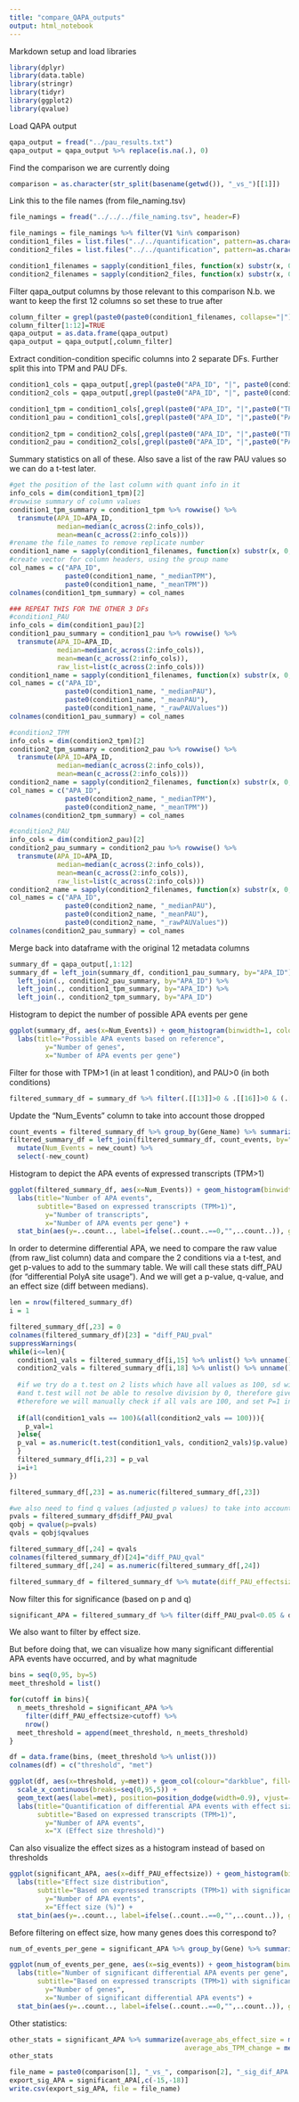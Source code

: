 ---
title: "compare_QAPA_outputs"
output: html_notebook
---

Markdown setup and load libraries

```{r setup, warning=FALSE}
library(dplyr)
library(data.table)
library(stringr)
library(tidyr)
library(ggplot2)
library(qvalue)
```

Load QAPA output

```{r load_qapa_output}
qapa_output = fread("../pau_results.txt")
qapa_output = qapa_output %>% replace(is.na(.), 0)
```

Find the comparison we are currently doing

```{r get_comparison}
comparison = as.character(str_split(basename(getwd()), "_vs_")[[1]])
```

Link this to the file names (from file_naming.tsv)

```{r link_file_names}
file_namings = fread("../../../file_naming.tsv", header=F)

file_namings = file_namings %>% filter(V1 %in% comparison)
condition1_files = list.files("../../quantification", pattern=as.character(file_namings[1,2]))
condition2_files = list.files("../../quantification", pattern=as.character(file_namings[2,2]))

condition1_filenames = sapply(condition1_files, function(x) substr(x, 0, nchar(x)-5)) %>% unname()
condition2_filenames = sapply(condition2_files, function(x) substr(x, 0, nchar(x)-5)) %>% unname()
```

Filter qapa_output columns by those relevant to this comparison
N.b. we want to keep the first 12 columns so set these to true after

```{r filter_comparison_columns}
column_filter = grepl(paste0(paste0(condition1_filenames, collapse="|"),"|",paste0(condition2_filenames, collapse="|")), colnames(qapa_output))
column_filter[1:12]=TRUE
qapa_output = as.data.frame(qapa_output)
qapa_output = qapa_output[,column_filter]
```

Extract condition-condition specific columns into 2 separate DFs. Further split this into TPM and PAU DFs.

```{r split_df}
condition1_cols = qapa_output[,grepl(paste0("APA_ID", "|", paste0(condition1_filenames, collapse="|")), colnames(qapa_output))]
condition2_cols = qapa_output[,grepl(paste0("APA_ID", "|", paste0(condition2_filenames, collapse="|")), colnames(qapa_output))]

condition1_tpm = condition1_cols[,grepl(paste0("APA_ID", "|",paste0("TPM")), colnames(condition1_cols))]
condition1_pau = condition1_cols[,grepl(paste0("APA_ID", "|",paste0("PAU")), colnames(condition1_cols))]
  
condition2_tpm = condition2_cols[,grepl(paste0("APA_ID", "|",paste0("TPM")), colnames(condition2_cols))]
condition2_pau = condition2_cols[,grepl(paste0("APA_ID", "|",paste0("PAU")), colnames(condition2_cols))]
```

Summary statistics on all of these. Also save a list of the raw PAU values so we can do a t-test later.

```{r tpm_pau_summary_stats}
#get the position of the last column with quant info in it
info_cols = dim(condition1_tpm)[2]
#rowwise summary of column values
condition1_tpm_summary = condition1_tpm %>% rowwise() %>%
  transmute(APA_ID=APA_ID, 
            median=median(c_across(2:info_cols)), 
            mean=mean(c_across(2:info_cols)))
#rename the file_names to remove replicate number
condition1_name = sapply(condition1_filenames, function(x) substr(x, 0, nchar(x)-4)) %>% unname() %>% unique()
#create vector for column headers, using the group name
col_names = c("APA_ID", 
              paste0(condition1_name, "_medianTPM"), 
              paste0(condition1_name, "_meanTPM"))
colnames(condition1_tpm_summary) = col_names

### REPEAT THIS FOR THE OTHER 3 DFs
#condition1_PAU
info_cols = dim(condition1_pau)[2]
condition1_pau_summary = condition1_pau %>% rowwise() %>%
  transmute(APA_ID=APA_ID, 
            median=median(c_across(2:info_cols)), 
            mean=mean(c_across(2:info_cols)), 
            raw_list=list(c_across(2:info_cols)))
condition1_name = sapply(condition1_filenames, function(x) substr(x, 0, nchar(x)-4)) %>% unname() %>% unique()
col_names = c("APA_ID", 
              paste0(condition1_name, "_medianPAU"), 
              paste0(condition1_name, "_meanPAU"),
              paste0(condition1_name, "_rawPAUValues"))
colnames(condition1_pau_summary) = col_names

#condition2_TPM
info_cols = dim(condition2_tpm)[2]
condition2_tpm_summary = condition2_pau %>% rowwise() %>%
  transmute(APA_ID=APA_ID, 
            median=median(c_across(2:info_cols)), 
            mean=mean(c_across(2:info_cols)))
condition2_name = sapply(condition2_filenames, function(x) substr(x, 0, nchar(x)-4)) %>% unname() %>% unique()
col_names = c("APA_ID", 
              paste0(condition2_name, "_medianTPM"), 
              paste0(condition2_name, "_meanTPM"))
colnames(condition2_tpm_summary) = col_names

#condition2_PAU
info_cols = dim(condition2_pau)[2]
condition2_pau_summary = condition2_pau %>% rowwise() %>%
  transmute(APA_ID=APA_ID, 
            median=median(c_across(2:info_cols)), 
            mean=mean(c_across(2:info_cols)), 
            raw_list=list(c_across(2:info_cols)))
condition2_name = sapply(condition2_filenames, function(x) substr(x, 0, nchar(x)-4)) %>% unname() %>% unique()
col_names = c("APA_ID", 
              paste0(condition2_name, "_medianPAU"), 
              paste0(condition2_name, "_meanPAU"),
              paste0(condition2_name, "_rawPAUValues"))
colnames(condition2_pau_summary) = col_names
```

Merge back into dataframe with the original 12 metadata columns

```{r merge_summary_df}
summary_df = qapa_output[,1:12]
summary_df = left_join(summary_df, condition1_pau_summary, by="APA_ID") %>%
  left_join(., condition2_pau_summary, by="APA_ID") %>%
  left_join(., condition1_tpm_summary, by="APA_ID") %>%
  left_join(., condition2_tpm_summary, by="APA_ID")
```

Histogram to depict the number of possible APA events per gene

```{r}
ggplot(summary_df, aes(x=Num_Events)) + geom_histogram(binwidth=1, color="darkblue", fill="lightblue") + 
  labs(title="Possible APA events based on reference",
         y="Number of genes",
         x="Number of APA events per gene")
```

Filter for those with TPM>1 (in at least 1 condition), and PAU>0 (in both conditions)

```{r}
filtered_summary_df = summary_df %>% filter(.[[13]]>0 & .[[16]]>0 & (.[[19]]>1 | .[[21]]>1))
```

Update the "Num_Events" column to take into account those dropped

```{r}
count_events = filtered_summary_df %>% group_by(Gene_Name) %>% summarize(new_count=n())
filtered_summary_df = left_join(filtered_summary_df, count_events, by="Gene_Name") %>%
  mutate(Num_Events = new_count) %>%
  select(-new_count)
```


Histogram to depict the APA events of expressed transcripts (TPM>1)

```{r}
ggplot(filtered_summary_df, aes(x=Num_Events)) + geom_histogram(binwidth=1, color="darkblue", fill="lightblue") + 
  labs(title="Number of APA events",
       subtitle="Based on expressed transcripts (TPM>1)",
         y="Number of transcripts",
         x="Number of APA events per gene") + 
  stat_bin(aes(y=..count.., label=ifelse(..count..==0,"",..count..)), geom="text", vjust=-.5) 
```

In order to determine differential APA, we need to compare the raw value (from raw_list column) data and compare the 2 conditions via a t-test, and get p-values to add to the summary table. We will call these stats diff_PAU (for "differential PolyA site usage"). And we will get a p-value, q-value, and an effect size (diff between medians).

```{r calc_diff_PAU_stats, warning=FALSE, message=FALSE}
len = nrow(filtered_summary_df)
i = 1

filtered_summary_df[,23] = 0
colnames(filtered_summary_df)[23] = "diff_PAU_pval"
suppressWarnings(
while(i<=len){
  condition1_vals = filtered_summary_df[i,15] %>% unlist() %>% unname()
  condition2_vals = filtered_summary_df[i,18] %>% unlist() %>% unname()
  
  #if we try do a t.test on 2 lists which have all values as 100, sd will = 0
  #and t.test will not be able to resolve division by 0, therefore gives error
  #therefore we will manually check if all vals are 100, and set P=1 in those
  
  if(all(condition1_vals == 100)&(all(condition2_vals == 100))){
    p_val=1
  }else{
  p_val = as.numeric(t.test(condition1_vals, condition2_vals)$p.value)
  }
  filtered_summary_df[i,23] = p_val
  i=i+1
})

filtered_summary_df[,23] = as.numeric(filtered_summary_df[,23])

#we also need to find q values (adjusted p values) to take into account multiple testing
pvals = filtered_summary_df$diff_PAU_pval
qobj = qvalue(p=pvals)
qvals = qobj$qvalues

filtered_summary_df[,24] = qvals
colnames(filtered_summary_df)[24]="diff_PAU_qval"
filtered_summary_df[,24] = as.numeric(filtered_summary_df[,24])

filtered_summary_df = filtered_summary_df %>% mutate(diff_PAU_effectsize = abs(.[[13]] - .[[16]]))
```

Now filter this for significance (based on p and q)

```{r}
significant_APA = filtered_summary_df %>% filter(diff_PAU_pval<0.05 & diff_PAU_qval<0.05)
```

We also want to filter by effect size.

But before doing that, we can visualize how many significant differential APA events have occurred, and by what magnitude

```{r}
bins = seq(0,95, by=5)
meet_threshold = list()

for(cutoff in bins){
  n_meets_threshold = significant_APA %>% 
    filter(diff_PAU_effectsize>cutoff) %>%
    nrow()
  meet_threshold = append(meet_threshold, n_meets_threshold)
}

df = data.frame(bins, (meet_threshold %>% unlist()))
colnames(df) = c("threshold", "met")

ggplot(df, aes(x=threshold, y=met)) + geom_col(colour="darkblue", fill="lightblue") + 
  scale_x_continuous(breaks=seq(0,95,5)) + 
  geom_text(aes(label=met), position=position_dodge(width=0.9), vjust=-0.25) + 
  labs(title="Quantification of differential APA events with effect sizes greater than X",
       subtitle="Based on expressed transcripts (TPM>1)",
         y="Number of APA events",
         x="X (Effect size threshold)")
```

Can also visualize the effect sizes as a histogram instead of based on thresholds

```{r}
ggplot(significant_APA, aes(x=diff_PAU_effectsize)) + geom_histogram(binwidth=10,color="darkblue", fill="lightblue") + 
  labs(title="Effect size distribution",
       subtitle="Based on expressed transcripts (TPM>1) with significant differential APA (P<0.05, q<0.05)",
         y="Number of APA events",
         x="Effect size (%)") + 
  stat_bin(aes(y=..count.., label=ifelse(..count..==0,"",..count..)), geom="text", vjust=-0.5, binwidth=10) 
```
Before filtering on effect size, how many genes does this correspond to?

```{r}
num_of_events_per_gene = significant_APA %>% group_by(Gene) %>% summarize(Gene_Name=Gene_Name, sig_events=n())

ggplot(num_of_events_per_gene, aes(x=sig_events)) + geom_histogram(binwidth=1,color="darkblue", fill="lightblue") + 
  labs(title="Number of significant differential APA events per gene",
       subtitle="Based on expressed transcripts (TPM>1) with significant differential APA (P<0.05, q<0.05)",
         y="Number of genes",
         x="Number of significant differential APA events") + 
  stat_bin(aes(y=..count.., label=ifelse(..count..==0,"",..count..)), geom="text", vjust=-0.5, binwidth=1) 
```
Other statistics:

```{r}
other_stats = significant_APA %>% summarize(average_abs_effect_size = median(diff_PAU_effectsize), 
                                            average_abs_TPM_change = median(abs(.[[19]]-.[[21]])))
other_stats
```

```{r}
file_name = paste0(comparison[1], "_vs_", comparison[2], "_sig_dif_APA.csv")
export_sig_APA = significant_APA[,c(-15,-18)]
write.csv(export_sig_APA, file = file_name)
```